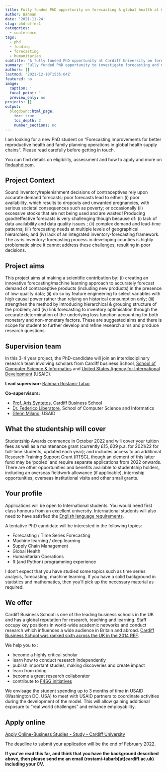 ```yaml
---
title: Fully funded PhD opportunity on forecasting & global health at Cardiff University, UK.
author: Bahman
date: '2021-11-24'
slug: phd-offer1
categories:
  - conference
tags:
  - phd
  - funding
  - forecasting
  - humanitarian
subtitle: 'A fully funded PhD opportunity at Cardiff University on forecasting in the global health supply chain & humanitarian sector.'
summary: 'Fully funded PhD opportunity to investigate forecasting and machine learning approaches in the family planning supply chain.'
authors: []
lastmod: '2021-12-10T1535:04Z'
featured: no
image:
  caption: ''
  focal_point: ''
  preview_only: no
projects: []
output:
  blogdown::html_page:
    toc: true
    toc_depth: 2
    number_sections: no
---
```


I am looking for a new PhD student on "Forecasting improvements for better reproductive health and family planning operations in global health supply chains". Please read carefully before getting in touch.


You can find details on eligibility, assessment and how to apply and more on [findaphd.com](https://www.findaphd.com/phds/project/esrc-wales-dtp-collaborative-studentship-in-management-and-business-forecasting-improvements-for-better-reproductive-health-and-family-planning-operations-in-global-health-supply-chains/?p138693).

## Project Context

Sound inventory/replenishment decisions of contraceptives rely upon accurate demand forecasts; poor forecasts lead to either: (i) poor availability, which results to dropouts and unwanted pregnancies, with serious societal consequences such as poverty; or occasionally (ii) excessive stocks that are not being used and are wasted! Producing good/effective forecasts is very challenging though because of: (i) lack of data availability and data quality issues ; (ii) complex demand and lead-time patterns; (iii) forecasting needs at multiple levels of geographical hierarchies; and (iv) lack of an integrated inventory-forecasting framework. The as-is inventory-forecasting process in developing counties is highly problematic since it cannot address these challenges, resulting in poor decisions. 

## Project aims

This project aims at making a scientific contribution by: (i) creating an innovative forecasting/machine learning approach to accurately forecast demand of contraceptive products (including new products) in the presence of low-quality data; (ii) do so by feature engineering to select variables with high causal power rather than relying on historical consumption only; (iii) strengthen the method by introducing hierarchical & grouping structure of the problem; and (iv) link forecasting to inventory optimisation through the accurate determination of the underlying loss function accounting for both monetary and non-monetary factors. These are suggested aims and there is scope for student to further develop and refine research aims and produce research questions.

## Supervision team

In this 3-4 year project, the PhD-candidate will join an interdisciplinary research team involving scholars from Cardiff business School, [School of Computer Science & Informatics](https://www.cardiff.ac.uk/computer-science) and [United States Agency for International Development](https://www.usaid.gov/global-health/health-areas/family-planning) (USAID).

**Lead supervisor:** [Bahman Rostami-Tabar](https://bahmanrt.com/)

**Co-supervisors:**

- [Prof. Aris Syntetos ](https://www.cardiff.ac.uk/people/view/598321-syntetos-aris), Cardiff Business School
- [Dr. Federico Liberatore](https://www.cardiff.ac.uk/people/view/1721244-liberatore-federico), School of Computer Science and Informatics
- [Glenn Milano](https://www.linkedin.com/in/milano-glenn/), USAID


## What the studentship will cover

Studentship Awards commence in October 2022 and will cover your tuition fees as well as a maintenance grant (currently $£15,609$ p.a. for 2021/22 for full-time students, updated each year); and includes access to an additional Research Training Support Grant (RTSG), though an element of this latter fund may be ‘pooled’ and require separate applications from 2022 onwards. There are other opportunities and benefits available to studentship holders, including an overseas fieldwork allowance (if applicable), internship opportunities, overseas institutional visits and other small grants.

## Your profile

Applications will be open to International students. You would need first class honours from an excellent university. International students will also need to have satisfied the [English language requirements](https://www.cardiff.ac.uk/study/international/english-language-requirements/postgraduate).

A tentative PhD candidate will be interested in the following topics:

- Forecasting / Time Series Forecasting 
- Machine learning / deep learning
- Supply Chain Management
- Global Health
- Humanitarian Operations
- R (and Python) programming experience

I don't expect that you have studied some topics such as time series analysis, forecasting, machine learning. If you have a solid background in statistics and mathematics, then you’ll pick up the necessary material as required.

## We offer

Cardiff Business School is one of the leading business schools in the UK and has a global reputation for research, teaching and learning. Staff occupy key positions in world-wide academic networks and conduct research which influences a wide audience in Britain and abroad. [Cardiff Business School was ranked sixth across the UK in the 2014 REF](https://www.cardiff.ac.uk/research/impact-and-innovation/quality-and-performance/ref-2014/units-of-assessment/business-and-management-studies).

We help you to :

- become a highly critical scholar
- learn how to conduct research independently 
- publish important studies, making discoveries and create impact
- learn from doing
- become a great research collaborator
- contribute to [F4SG initiatives](https://www.f4sg.org/)

We envisage the student spending up to 3 months of time in USAID (Washington DC, USA) to meet with USAID partners to coordinate activities during the development of the model. This will allow gaining additional exposure to “real world challenges” and enhance employability. 

## Apply online

[Apply Online-Business Studies - Study - Cardiff University](https://www.cardiff.ac.uk/study/postgraduate/research/programmes/programme/business-studies)


The deadline to submit your application will be the end of February 2022.

**If you’ve read this far, and think that you have the background described above, then please send me an email (rostami-tabarb[at]cardiff.ac.uk) including your CV.**